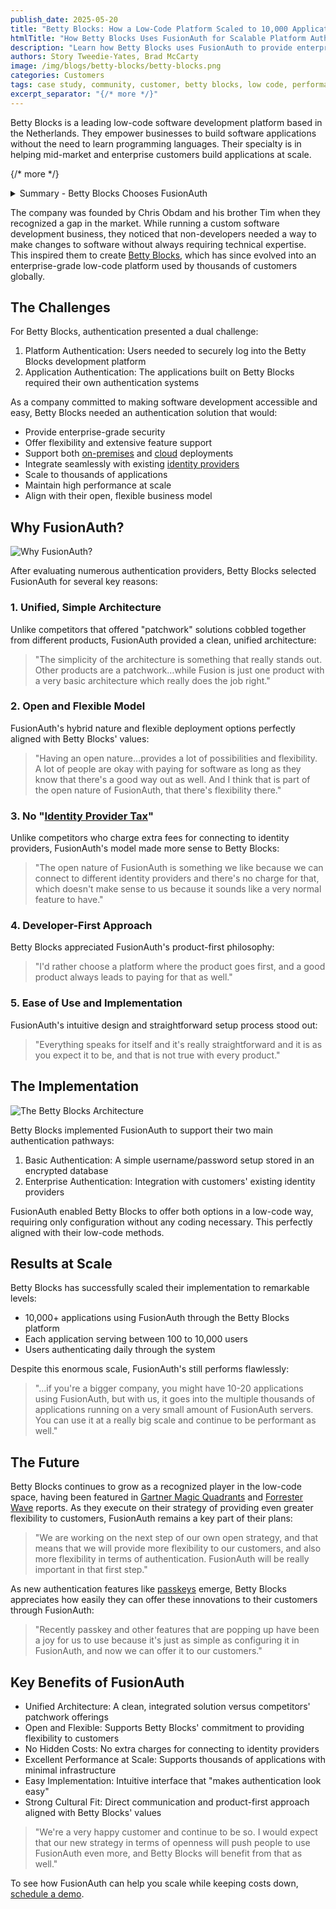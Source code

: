 ```yaml
---
publish_date: 2025-05-20
title: "Betty Blocks: How a Low-Code Platform Scaled to 10,000 Applications with FusionAuth"
htmlTitle: "How Betty Blocks Uses FusionAuth for Scalable Platform Authentication"
description: "Learn how Betty Blocks uses FusionAuth to provide enterprise-grade authentication for over 10,000 low-code applications, eliminating identity provider taxes while maintaining massive scale performance."
authors: Story Tweedie-Yates, Brad McCarty
image: /img/blogs/betty-blocks/betty-blocks.png
categories: Customers
tags: case study, community, customer, betty blocks, low code, performant, scaling
excerpt_separator: "{/* more */}"
---
```


Betty Blocks is a leading low-code software development platform based in the Netherlands. They empower businesses to build software applications without the need to learn programming languages. Their specialty is in helping mid-market and enterprise customers build applications at scale.

{/* more */}

<details>
    <summary>Summary -  Betty Blocks Chooses FusionAuth</summary>
### Key Takeaways

- **Enterprise-scale low-code authentication**: FusionAuth enables Betty Blocks to support 10,000+ applications with seamless authentication, proving that low-code platforms can achieve enterprise-grade security at massive scale
- **Unified architecture advantage**: FusionAuth's single, cohesive solution eliminates the complexity and integration challenges of "patchwork" authentication systems common with competitors
- **Zero identity provider tax**: FusionAuth's open model allows unlimited identity provider connections without additional fees, reducing total cost of ownership for low-code platform providers
- **Developer-friendly implementation**: FusionAuth's intuitive configuration approach aligns perfectly with low-code methodology, requiring no custom coding while supporting both basic and enterprise authentication needs
- **Massive scalability with minimal infrastructure**: Betty Blocks runs thousands of applications on minimal FusionAuth servers, demonstrating exceptional performance efficiency for high-volume low-code environments
- **Future-proof authentication features**: New capabilities like passkeys can be instantly deployed to thousands of customer applications through simple FusionAuth configuration, accelerating innovation delivery
***

### Definitions

- **Low-code platform authentication**: A dual-layer approach where users authenticate to access the development platform itself, while applications built on the platform maintain their own separate authentication systems, both managed through centralized identity infrastructure
- **Identity Provider Tax**: Hidden fees charged by some authentication vendors for connecting to external identity providers like Active Directory or SAML systems, artificially inflating costs for standard enterprise integration requirements
- **Unified authentication architecture**: A single, cohesive identity management system that handles all authentication needs through one integrated platform, contrasting with "patchwork" solutions that require multiple disparate products and complex integrations
- **Enterprise authentication pathway**: Integration capability that allows business applications to connect with existing corporate identity providers and directory services, enabling single sign-on and maintaining security compliance within established IT infrastructure
- **Authentication at scale**: The ability to support thousands of simultaneous applications and hundreds of thousands of users through optimized infrastructure, essential for platform-as-a-service and low-code development environments
***

### Frequently Asked Questions

**Q: How can low-code platforms ensure enterprise-grade security while maintaining ease of use?**

A: Modern low-code platforms like Betty Blocks achieve enterprise-grade security by partnering with dedicated authentication providers like FusionAuth. This approach provides professional-level security features including multi-factor authentication, identity provider integration, and compliance controls, while maintaining the simple configuration approach that low-code users expect. FusionAuth's unified architecture eliminates complex integrations while supporting both basic username/password authentication and enterprise SSO requirements.

**Q: How does FusionAuth handle authentication for thousands of applications built on low-code platforms?**

A: FusionAuth's architecture is specifically designed for massive scale, as demonstrated by Betty Blocks' implementation. Using a single FusionAuth instance, Betty Blocks supports over 10,000 low-code applications on minimal server infrastructure, with each application serving 100-10,000 users while maintaining high performance. FusionAuth's multi-tenant capabilities allow thousands of applications to share the same authentication infrastructure while maintaining logical separation through Applications and Tenants, ensuring centralized management and consistent security policies across all applications.

**Q: Can FusionAuth be deployed using Docker or Kubernetes for low-code platform infrastructure?**

A: Yes, FusionAuth offers flexible deployment options including Docker and Kubernetes, making it ideal for low-code platforms that need to scale rapidly. Betty Blocks leverages FusionAuth's deployment flexibility to support their growing customer base efficiently. The containerized approach allows for easy scaling and management of authentication services alongside low-code application infrastructure.

**Q: How does FusionAuth compare to Auth0 abd other auth providers for low-code platform authentication needs?**

A: FusionAuth provides significant advantages for low-code platforms compared to Auth0, particularly in cost structure and architectural simplicity. Unlike Auth0's per-user pricing and additional charges for identity provider connections, FusionAuth eliminates the "identity provider tax" that can quickly escalate costs for platforms supporting thousands of applications. Betty Blocks specifically chose FusionAuth over competitors because of its unified architecture versus "patchwork" solutions and its open approach to identity provider integration.

**Q: How can identity providers help low-code platforms with regulatory compliance and enterprise requirements?**

A: Identity providers like FusionAuth enable low-code platforms to meet enterprise compliance requirements through features like audit logging, role-based access control, and integration with existing corporate identity systems. For Betty Blocks, FusionAuth's enterprise authentication pathway allows their customers to maintain compliance with corporate security policies while using low-code applications. This includes SAML v2 support, LDAP integration, and detailed authentication logging required for compliance frameworks.
***
</details>

The company was founded by Chris Obdam and his brother Tim when they recognized a gap in the market. While running a custom software development business, they noticed that non-developers needed a way to make changes to software without always requiring technical expertise. This inspired them to create [Betty Blocks](https://www.bettyblocks.com/), which has since evolved into an enterprise-grade low-code platform used by thousands of customers globally.

## The Challenges
For Betty Blocks, authentication presented a dual challenge:

1. Platform Authentication: Users needed to securely log into the Betty Blocks development platform
2. Application Authentication: The applications built on Betty Blocks required their own authentication systems

As a company committed to making software development accessible and easy, Betty Blocks needed an authentication solution that would:

- Provide enterprise-grade security
- Offer flexibility and extensive feature support
- Support both [on-premises](/docs/get-started/download-and-install/) and [cloud](/docs/get-started/run-in-the-cloud/) deployments
- Integrate seamlessly with existing [identity providers](/docs/lifecycle/authenticate-users/identity-providers/)
- Scale to thousands of applications
- Maintain high performance at scale
- Align with their open, flexible business model

## Why FusionAuth?

![Why FusionAuth?](/img/blogs/betty-blocks/betty-blocks-why-fusionauth.png)

After evaluating numerous authentication providers, Betty Blocks selected FusionAuth for several key reasons:

### 1. Unified, Simple Architecture

Unlike competitors that offered "patchwork" solutions cobbled together from different products, FusionAuth provided a clean, unified architecture:

> "The simplicity of the architecture is something that really stands out. Other products are a patchwork…while Fusion is just one product with a very basic architecture which really does the job right."

### 2. Open and Flexible Model

FusionAuth's hybrid nature and flexible deployment options perfectly aligned with Betty Blocks' values:

> "Having an open nature…provides a lot of possibilities and flexibility. A lot of people are okay with paying for software as long as they know that there's a good way out as well. And I think that is part of the open nature of FusionAuth, that there's flexibility there."

### 3. No "[Identity Provider Tax](/blog/idp-tax)"

Unlike competitors who charge extra fees for connecting to identity providers, FusionAuth's model made more sense to Betty Blocks:

> "The open nature of FusionAuth is something we like because we can connect to different identity providers and there's no charge for that, which doesn't make sense to us because it sounds like a very normal feature to have."

### 4. Developer-First Approach

Betty Blocks appreciated FusionAuth's product-first philosophy:

> "I'd rather choose a platform where the product goes first, and a good product always leads to paying for that as well."

### 5. Ease of Use and Implementation

FusionAuth's intuitive design and straightforward setup process stood out:

> "Everything speaks for itself and it's really straightforward and it is as you expect it to be, and that is not true with every product."

## The Implementation

![The Betty Blocks Architecture](/img/blogs/betty-blocks/betty-blocks-architecture.png)

Betty Blocks implemented FusionAuth to support their two main authentication pathways:

1. Basic Authentication: A simple username/password setup stored in an encrypted database
2. Enterprise Authentication: Integration with customers' existing identity providers

FusionAuth enabled Betty Blocks to offer both options in a low-code way, requiring only configuration without any coding necessary. This perfectly aligned with their low-code methods.

## Results at Scale

Betty Blocks has successfully scaled their implementation to remarkable levels:

- 10,000+ applications using FusionAuth through the Betty Blocks platform
- Each application serving between 100 to 10,000 users
- Users authenticating daily through the system

Despite this enormous scale, FusionAuth's still performs flawlessly:

> "...if you're a bigger company, you might have 10-20 applications using FusionAuth, but with us, it goes into the multiple thousands of applications running on a very small amount of FusionAuth servers. You can use it at a really big scale and continue to be performant as well."

## The Future

Betty Blocks continues to grow as a recognized player in the low-code space, having been featured in [Gartner Magic Quadrants](https://blog.bettyblocks.com/betty-blocks-named-a-visionary-in-2020-gartner-magic-quadrant-for-enterprise-low-code-application-platforms) and [Forrester Wave](https://www.bettyblocks.com/forrester-wave-low-code-2021) reports. As they execute on their strategy of providing even greater flexibility to customers, FusionAuth remains a key part of their plans:

> "We are working on the next step of our own open strategy, and that means that we will provide more flexibility to our customers, and also more flexibility in terms of authentication. FusionAuth will be really important in that first step."

As new authentication features like [passkeys](/tech-papers/why-passkeys-improve-user-security-how-to-implement-them) emerge, Betty Blocks appreciates how easily they can offer these innovations to their customers through FusionAuth:

> "Recently passkey and other features that are popping up have been a joy for us to use because it's just as simple as configuring it in FusionAuth, and now we can offer it to our customers."

## Key Benefits of FusionAuth

- Unified Architecture: A clean, integrated solution versus competitors' patchwork offerings
- Open and Flexible: Supports Betty Blocks' commitment to providing flexibility to customers
- No Hidden Costs: No extra charges for connecting to identity providers
- Excellent Performance at Scale: Supports thousands of applications with minimal infrastructure
- Easy Implementation: Intuitive interface that "makes authentication look easy"
- Strong Cultural Fit: Direct communication and product-first approach aligned with Betty Blocks' values

> "We're a very happy customer and continue to be so. I would expect that our new strategy in terms of openness will push people to use FusionAuth even more, and Betty Blocks will benefit from that as well."

To see how FusionAuth can help you scale while keeping costs down, [schedule a demo](/contact).
